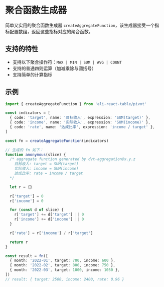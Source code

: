 
<Meta title="交叉与透视 / 工具-聚合函数生成器" />

# 聚合函数生成器

简单又实用的聚合函数生成器 `createAggregateFunction`，该生成器接受一个指标配置数组，返回这些指标对应的聚合函数。

## 支持的特性

- 支持以下聚合操作符：`MAX | MIN | SUM | AVG | COUNT`
- 支持的普通四则运算（加减乘除与圆括号）
- 支持简单的计算指标

## 示例

```typescript
import { createAggregateFunction } from 'ali-react-table/pivot'

const indicators = [
  { code: 'target', name: '目标收入', expression: 'SUM(target)' },
  { code: 'income', name: '实际收入', expression: 'SUM(income)' },
  { code: 'rate', name: '达成比率', expression: 'income / target' },
]

const fn = createAggregateFunction(indicators)

// 生成的 fn 如下：
function anonymous(slice) {
  /* aggregate function generated by dvt-aggregation@x.y.z
    目标收入: target = SUM(target)
    实际收入: income = SUM(income)
    达成比率: rate = income / target
  */

  let r = {}

  r['target'] = 0
  r['income'] = 0

  for (const d of slice) {
    r['target'] += d['target'] || 0
    r['income'] += d['income'] || 0
  }

  r['rate'] = r['income'] / r['target']

  return r
}

const result = fn([
  { month: '2022-01', target: 700, income: 600 },
  { month: '2022-02', target: 800, income: 750 },
  { month: '2022-03', target: 1000, income: 1050 },
])
// result: { target: 2500, income: 2400, rate: 0.96 }
```

